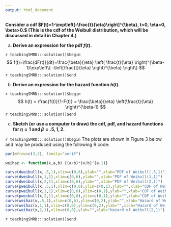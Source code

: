 ```yaml
---
output: html_document
---
```


__Consider a cdf $F(t)=1-\exp\left[-\frac{t}{\eta}\right]^{\beta}, t>0, \eta>0, \beta>0.$ (This is the cdf of the Weibull distribution, which will be discussed in detail in Chapter 4.)__

a. __Derive an expression for the pdf $f(t)$.__

`r teachingSMRD:::solution()$begin`
$$
f(t)=\frac{dF(t)}{dt}=\frac{\beta}{\eta} \left( \frac{t}{\eta} \right)^{\beta-1}\exp\left\{ -\left(\frac{t}{\eta} \right)^{\beta} \right\}
$$
`r teachingSMRD:::solution()$end`

b. __Derive an expression for the hazard function $h(t)$.__

`r teachingSMRD:::solution()$begin`
$$
h(t) = \frac{f(t)}{1-F(t)} = \frac{\beta}{\eta} \left(\frac{t}{\eta} \right)^{\beta-1}
$$
`r teachingSMRD:::solution()$end`

c. __Sketch (or use a computer to draw) the cdf, pdf, and hazard functions for $\eta=1$ and $\beta=.5,1,2$.__

`r teachingSMRD:::solution()$begin`
The plots are shown in Figure 3 below and may be produced using the following R code: 

```r
par(mfrow=c(3,3), family="serif")

weihaz <- function(x,a,b) {(a/b)*(x/b)^(a-1)}

curve(dweibull(x,.5,1),xlim=c(0,6),ylab="",xlab="PDF of Weibull(.5,1)")
curve(dweibull(x,1,1),xlim=c(0,6),ylab="",xlab="PDF of Weibull(1,1)")
curve(dweibull(x,2,1),xlim=c(0,6),ylab="",xlab="PDF of Weibull(2,1)")
curve(pweibull(x,.5,1),xlim=c(0,6),ylim=c(0,1),ylab="",xlab="CDF of Weibull(.5,1)")
curve(pweibull(x,1,1),xlim=c(0,6),ylim=c(0,1),ylab="",xlab="CDF of Weibull(1,1)")
curve(pweibull(x,2,1),xlim=c(0,6),ylim=c(0,1),ylab="",xlab="CDF of Weibull(2,1)")
curve(weihaz(x,.5,1),xlim=c(0,6),ylim=c(0,2),ylab="",xlab="Hazard of Weibull(.5,1)")
curve(weihaz(x,1,1),xlim=c(0,6),ylim=c(0,2),ylab="",xlab="Hazard of Weibull(1,1)")
curve(weihaz(x,2,1),xlim=c(0,6),ylab="",xlab="Hazard of Weibull(2,1)")
```
`r teachingSMRD:::solution()$end`
